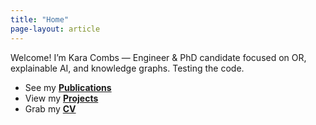 ```yaml
---
title: "Home"
page-layout: article
---
```


Welcome! I’m Kara Combs — Engineer & PhD candidate focused on OR, explainable AI, and knowledge graphs. Testing the code.

- See my **[Publications](publications.qmd)**
- View my **[Projects](projects.qmd)**
- Grab my **[CV](cv.qmd)**